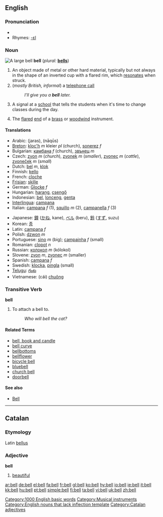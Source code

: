 {{see|bel}}
{{wikipedia}}

==English==

===Pronunciation===
*{{audio|en-us-bell.ogg|Audio (US)}}
*Rhymes: [[Rhymes:English:-ɛl|-ɛl]]

===Noun===
[[Image:Dzwon z Jasnej Góry.jpg|thumb|A large '''bell''']]
'''bell''' (''plural:'' '''[[bells]]''')

# An object made of metal or other hard material, typically but not always in the shape of an inverted cup with a flared rim, which [[resonate]]s when struck.
#(''mostly British, informal'') a [[telephone call]]
#:''I'll give you a '''bell''' later.''
# A signal at a [[school]] that tells the students when it's time to change classes during the day.
#{{music}} The [[flared]] [[end]] of a [[brass]] or [[woodwind]] instrument.

====Translations====
{{top}}
*Arabic: {{ARchar|[[جرس]]}} (jaras), {{ARchar|[[ناقوس]]}} (nāqūs)
*[[Breton]]: [[kloc'h]] ''m'' kleier ''pl'' (church), [[sonerez]] ''f''
*Bulgarian: [[камбана]] ''f'' (church), [[звънец]] ''m''
*Czech: [[zvon]] ''m'' (''church''), [[zvonek]] ''m'' (''smaller''),  [[zvonec]] ''m'' (''cattle''), [[zvoneček]] ''m'' (''small'') 
*Dutch: [[bel]] ''m'', [[klok]]
*Finnish: [[kello]]
*French: [[cloche]]
*[[Frisian]]: [[skille]]
*German: [[Glocke]] ''f''
*Hungarian: [[harang]], [[csengő]]
*Indonesian: [[bel]], [[lonceng]], [[genta]]
*[[Interlingua]]: [[campana]]
*Italian: [[campana]] ''f'' (1), [[squillo]] ''m'' (2), [[campanella]] ''f'' (3) 
{{mid}}
*Japanese: [[鐘]] ([[かね]], kane), [[ベル]] (beru), [[鈴]] ([[すず]], suzu)
*Korean: [[종]]
*Latin: [[campana]] ''f''
*Polish: [[dzwon]] ''m''
*Portuguese: [[sino]] ''m'' (big); [[campainha]] ''f'' (small)
*Romanian: [[clopot]] ''n''
*Russian: [[колокол]] ''m'' (kólokol)
*Slovene: [[zvon]] ''m'', [[zvonec]] ''m'' (smaller)
*Spanish: [[campana]] ''f''
*Swedish: [[klocka]], [[pingla]] (small)
*[[Telugu]]: [[గంట]]
*Vietnamese: (cái) [[chuông]]
{{bottom}}

===Transitive Verb===
'''bell'''

# To attach a bell to.
#: ''Who will bell the cat?''

====Related Terms====
*[[bell, book and candle]]
*[[bell curve]]
*[[bellbottoms]]
*[[bellflower]]
*[[bicycle bell]]
*[[bluebell]]
*[[church bell]]
*[[doorbell]]

====See also====
* [[Bell]]

----

==Catalan==
===Etymology===
Latin [[bellus]]
===Adjective===
'''bell'''

# [[beautiful]]

[[Category:1000 English basic words]]
[[Category:Musical instruments]]
[[Category:English nouns that lack inflection template]]
[[Category:Catalan adjectives]]

[[ar:bell]]
[[de:bell]]
[[el:bell]]
[[fa:bell]]
[[fr:bell]]
[[gl:bell]]
[[ko:bell]]
[[hy:bell]]
[[io:bell]]
[[ie:bell]]
[[it:bell]]
[[kk:bell]]
[[hu:bell]]
[[pt:bell]]
[[simple:bell]]
[[fi:bell]]
[[ta:bell]]
[[vi:bell]]
[[uk:bell]]
[[zh:bell]]